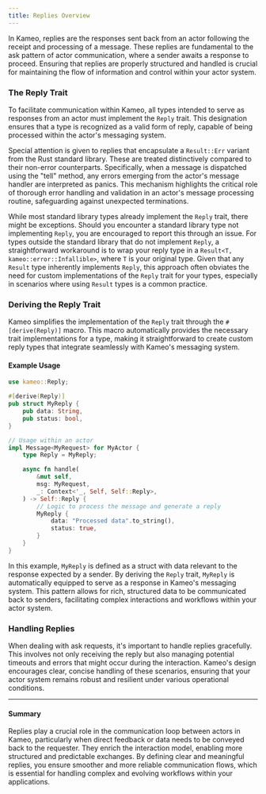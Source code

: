 ```yaml
---
title: Replies Overview
---
```


In Kameo, replies are the responses sent back from an actor following the receipt and processing of a message. These replies are fundamental to the ask pattern of actor communication, where a sender awaits a response to proceed. Ensuring that replies are properly structured and handled is crucial for maintaining the flow of information and control within your actor system.

### The Reply Trait

To facilitate communication within Kameo, all types intended to serve as responses from an actor must implement the `Reply` trait. This designation ensures that a type is recognized as a valid form of reply, capable of being processed within the actor's messaging system.

Special attention is given to replies that encapsulate a `Result::Err` variant from the Rust standard library. These are treated distinctively compared to their non-error counterparts. Specifically, when a message is dispatched using the "tell" method, any errors emerging from the actor's message handler are interpreted as panics. This mechanism highlights the critical role of thorough error handling and validation in an actor's message processing routine, safeguarding against unexpected terminations.

While most standard library types already implement the `Reply` trait, there might be exceptions. Should you encounter a standard library type not implementing `Reply`, you are encouraged to report this through an issue. For types outside the standard library that do not implement `Reply`, a straightforward workaround is to wrap your reply type in a `Result<T, kameo::error::Infallible>`, where `T` is your original type. Given that any `Result` type inherently implements `Reply`, this approach often obviates the need for custom implementations of the `Reply` trait for your types, especially in scenarios where using `Result` types is a common practice.

### Deriving the Reply Trait

Kameo simplifies the implementation of the `Reply` trait through the `#[derive(Reply)]` macro. This macro automatically provides the necessary trait implementations for a type, making it straightforward to create custom reply types that integrate seamlessly with Kameo's messaging system.

#### Example Usage

```rust
use kameo::Reply;

#[derive(Reply)]
pub struct MyReply {
    pub data: String,
    pub status: bool,
}

// Usage within an actor
impl Message<MyRequest> for MyActor {
    type Reply = MyReply;

    async fn handle(
        &mut self,
        msg: MyRequest,
        _: Context<'_, Self, Self::Reply>,
    ) -> Self::Reply {
        // Logic to process the message and generate a reply
        MyReply {
            data: "Processed data".to_string(),
            status: true,
        }
    }
}
```

In this example, `MyReply` is defined as a struct with data relevant to the response expected by a sender. By deriving the `Reply` trait, `MyReply` is automatically equipped to serve as a response in Kameo's messaging system. This pattern allows for rich, structured data to be communicated back to senders, facilitating complex interactions and workflows within your actor system.

### Handling Replies

When dealing with ask requests, it's important to handle replies gracefully. This involves not only receiving the reply but also managing potential timeouts and errors that might occur during the interaction. Kameo's design encourages clear, concise handling of these scenarios, ensuring that your actor system remains robust and resilient under various operational conditions.

---

#### Summary

Replies play a crucial role in the communication loop between actors in Kameo, particularly when direct feedback or data needs to be conveyed back to the requester. They enrich the interaction model, enabling more structured and predictable exchanges. By defining clear and meaningful replies, you ensure smoother and more reliable communication flows, which is essential for handling complex and evolving workflows within your applications.
